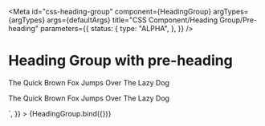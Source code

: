 <!-- @license CC0-1.0 -->


<Meta
  id="css-heading-group"
  component={HeadingGroup}
  argTypes={argTypes}
  args={defaultArgs}
  title="CSS Component/Heading Group/Pre-heading"
  parameters={{
    status: {
      type: "ALPHA",
    },
  }}
/>

# Heading Group with pre-heading

<Canvas>
  <Story
    name="Default"
    args={{
      innerHTML: `
      <h1 class="utrecht-heading-1">The Quick Brown Fox Jumps Over The Lazy Dog</h1>
      <p class="utrecht-pre-heading">The Quick Brown Fox Jumps Over The Lazy Dog</p>
      `,
    }}
  >
    {HeadingGroup.bind({})}
  </Story>
</Canvas>

<ArgsTable story="Default" />

